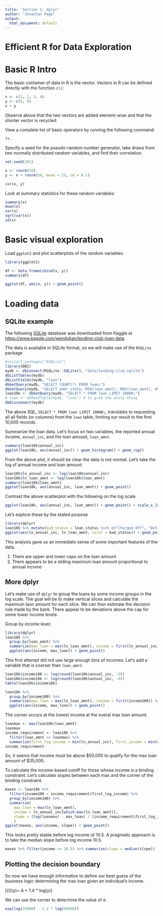 ```yaml
---
title: 'Section 1: dplyr'
author: "Jonathan Page"
output:
  html_document: default
---
```


# Efficient R for Data Exploration

# Basic R Intro

The basic container of data in R is the vector. Vectors in R can be defined directly with
the function `c()`:
```r
x <- c(1, 2, 3, 4)
y <- c(5, 6)
x + y
```

Observe above that the two vectors are added element-wise and that the shorter
vector is recycled.

View a complete list of basic operators by running the following command:
```
?+.
```

Specify a seed for the pseudo-random number generator, take draws from two normally 
distributed random variables, and find their correlation.
```r
set.seed(101)

x <- rnorm(50)
y <- x + rnorm(50, mean = 25, sd = 0.1)

cor(x, y)
```

Look at summary statistics for these random variables:
```r
summary(x)
mean(x)
var(x)
sqrt(var(x))
sd(x)
```

# Basic visual exploration

Load `ggplot2` and plot scatterplots of the random variables:
```r
library(ggplot2)

df <- data.frame(cbind(x, y))
summary(df)

ggplot(df, aes(x, y)) + geom_point()
```

# Loading data

## SQLite example

The following [SQLite](https://www.sqlite.org/) database was downloaded from 
Kaggle at [https://www.kaggle.com/wendykan/lending-club-loan-data](https://www.kaggle.com/wendykan/lending-club-loan-data)

The data is available in SQLite format, so we will make use of the `RSQLite` package

```r
#install.packages("RSQLite")
library(DBI)
mydb <- dbConnect(RSQLite::SQLite(), "data/lending-club.sqlite")
dbListTables(mydb)
dbListFields(mydb, "loan")
dbGetQuery(mydb, "SELECT COUNT(*) FROM loan;")
dbGetQuery(mydb, "SELECT addr_state, MIN(loan_amnt), MAX(loan_amnt), AVG(loan_amnt), COUNT(*) FROM loan GROUP BY addr_state;")
loan10k <- dbGetQuery(mydb, "SELECT * FROM loan LIMIT 10000;")
# loan <- dbReadTable(mydb, "loan") # to grab the whole thing
dbDisconnect(mydb)
```

The above SQL, `SELECT * FROM loan LIMIT 10000;`, translates to requesting all
all fields (or columns) from the `loan` table, limiting our result to the first 10,000 records.

Summarize the loan data. Let's focus on two variables, the reported annual income, `annual_inc`, and the loan amount, `loan_amnt`.

```r
summary(loan10k$annual_inc)
ggplot(loan10k, aes(annual_inc)) + geom_histogram() + geom_rug()
```

From the above plot, it should be clear the data is not normal. 
Let's take the log of annual income and loan amount.

```r
loan10k$ln_annual_inc <- log(loan10k$annual_inc) 
loan10k$ln_loan_amnt <- log(loan10k$loan_amnt) 
summary(loan10k$loan_amnt)
ggplot(loan10k, aes(annual_inc, loan_amnt)) + geom_point()
```

Contrast the above scatterplot with the following on the log scale.
```r
ggplot(loan10k, aes(annual_inc, loan_amnt)) + geom_point() + scale_x_log10()
```


Let's explore these by the stated purpose
```r
library(dplyr)
loan10k %>% mutate(bad_status = loan_status %in% c("Charged Off", "Default")) %>%
ggplot(aes(ln_annual_inc, ln_loan_amnt, color = bad_status)) + geom_point(alpha = 0.2) + facet_wrap(~ purpose)
```

This analysis gave us an immediate sense of some important features of the data.

1. There are upper and lower caps on the loan amount
2. There appears to be a sliding maximum loan amount proportional to annual income


## More dplyr

Let's make use of `dplyr` to group the loans by some income groups in the log scale.
The goal will be to make vertical slices and calculate the maximum laon amount for each slice.
We can then estimate the decision rule made by the bank. There appear to be deviations above
the cap for some lower income levels. 

Group by income level:
```r
library(dplyr)
loan10k %>%
  group_by(loan_amnt) %>%
  summarize(max_loan = max(ln_loan_amnt), income = first(ln_annual_inc)) %>%
  ggplot(aes(income, max_loan)) + geom_point()
```

This first attempt did not use large enough bins of incomes. Let's add a variable that is coarser than `loan_amnt`:
```r
loan10k$income100 <- log(round(loan10k$annual_inc, -3))
loan10k$income10k <- log(round(loan10k$annual_inc, -4))
table(loan10k$income10k)

loan10k %>%
  group_by(income100) %>%
  summarize(max_loan = max(ln_loan_amnt), income = first(income100)) %>%
  ggplot(aes(income, max_loan)) + geom_point()
```


The corner occurs at the lowest income at the overal max loan amount.
```r
loanmax <- max(loan10k$loan_amnt)
loanmax
income_requirement <- loan10k %>%
  filter(loan_amnt == loanmax) %>%
  summarize(first_log_income = min(ln_annual_inc), first_income = min(annual_inc))
income_requirement
```

So, it seems that income must be above \$50,000 to qualify for the max loan amount of \$35,000. 

To calculate the income-based cutoff for those whose income is a binding constraint. Let's calculate slopes between each max and the corner of the binding constraint.

```r
maxes <- loan10k %>%
  filter(income100 < income_requirement$first_log_income) %>%
  group_by(income100) %>%
  summarize(
    max_loan = max(ln_loan_amnt), 
    income = ln_annual_inc[which.max(ln_loan_amnt)],
    slope = (log(loanmax) - max_loan) / (income_requirement$first_log_income - income)
    )
ggplot(maxes, aes(income, slope)) + geom_point()
```

This looks pretty stable before log income of 10.5. A pragmatic approach is to take the median slope before
log income 10.5.

```r
maxes %>% filter(income <= 10.5) %>% summarise(slope = median(slope))
```

## Plotting the decision boundary

So now we have enough information to define our best guess of the
business logic determining the max loan given an individual's income.

\[\bar{l}(y)= A + 1.4 * log(y)\]

We can use the corner to determine the value of `A`:

```r
exp(log(35000) - 1.4 * log(50000))
```


